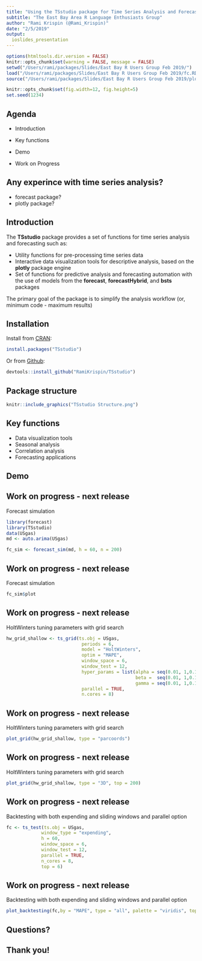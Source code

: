 ```yaml
---
title: "Using the TSstudio package for Time Series Analysis and Forecasting"
subtitle: "The East Bay Area R Language Enthusiasts Group"
author: "Rami Krispin (@Rami_Krispin)"
date: "2/5/2019"
output:
  ioslides_presentation
---
```


```r
options(htmltools.dir.version = FALSE)
knitr::opts_chunk$set(warning = FALSE, message = FALSE)
setwd("/Users/rami/packages/Slides/East Bay R Users Group Feb 2019/")
load("/Users/rami/packages/Slides/East Bay R Users Group Feb 2019/fc.RData")
source("/Users/rami/packages/Slides/East Bay R Users Group Feb 2019/plotting backtesting obj.R")
```

```r
knitr::opts_chunk$set(fig.width=12, fig.height=5)
set.seed(1234)
```


## Agenda

- Introduction

- Key functions

- Demo

- Work on Progress


## Any experince with time series analysis? 

- forecast package?
- plotly package?

## Introduction

The **TSstudio** package provides a set of functions for time series analysis and forecasting such as:

- Utility functions for pre-processing time series data
- Interactive data visualization tools for descriptive analysis, based on the **plotly** package engine
- Set of functions for predictive analysis and forecasting automation with the use of models from the **forecast**, **forecastHybrid**, and **bsts** packages

The primary goal of the package is to simplify the analysis workflow (or, minimum code - maximum results) 

## Installation

Install from [CRAN](https://cran.r-project.org/web/packages/TSstudio/index.html):

```r
install.packages("TSstudio")
```

Or from [Github](https://github.com/RamiKrispin/TSstudio):

```r
devtools::install_github("RamiKrispin/TSstudio")
```


## Package structure


```r
knitr::include_graphics("TSstudio Structure.png")
```


## Key functions

- Data visualization tools
- Seasonal analysis
- Correlation analysis
- Forecasting applications


## Demo


## Work on progress - next release

Forecast simulation

```r
library(forecast)
library(TSstudio)
data(USgas)
md <- auto.arima(USgas)

fc_sim <- forecast_sim(md, h = 60, n = 200)
```

## Work on progress - next release

Forecast simulation

```r
fc_sim$plot
```

## Work on progress - next release

HoltWinters tuning parameters with grid search

```r
hw_grid_shallow <- ts_grid(ts.obj = USgas,
                            periods = 6,
                            model = "HoltWinters",
                            optim = "MAPE",
                            window_space = 6,
                            window_test = 12,
                            hyper_params = list(alpha = seq(0.01, 1,0.1),
                                                beta =  seq(0.01, 1,0.1),
                                                gamma = seq(0.01, 1,0.1)),
                            parallel = TRUE,
                            n.cores = 8)
```


## Work on progress - next release

HoltWinters tuning parameters with grid search

```r
plot_grid(hw_grid_shallow, type = "parcoords")
```


## Work on progress - next release

HoltWinters tuning parameters with grid search

```r
plot_grid(hw_grid_shallow, type = "3D", top = 200)
```

## Work on progress - next release

Backtesting with both expending and sliding windows and parallel option

```r
fc <- ts_test(ts.obj = USgas,
             window_type = "expending",
             h = 60,
             window_space = 6,
             window_test = 12,
             parallel = TRUE,
             n_cores = 8,
             top = 6)
```

## Work on progress - next release

Backtesting with both expending and sliding windows and parallel option

```r
plot_backtesting(fc,by = "MAPE", type = "all", palette = "viridis", top = NULL)
```

## Questions?

## Thank you!